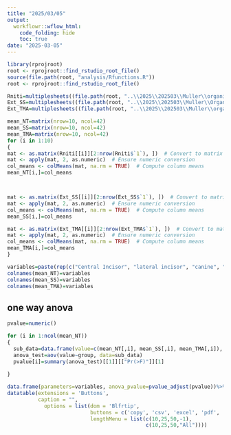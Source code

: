 ```yaml
---
title: "2025/03/05"
output:
  workflowr::wflow_html:
    code_folding: hide
    toc: true
date: "2025-03-05"
---
```


```r
library(rprojroot)
root <- rprojroot::find_rstudio_root_file()
source(file.path(root, "analysis/Rfunctions.R"))
root <- rprojroot::find_rstudio_root_file()
```


```r
Rniti=multiplesheets((file.path(root, "..\\2025\\202503\\Muller\\organized EXT RNiTi 1-10.xlsx")))
Ext_SS=multiplesheets((file.path(root, "..\\2025\\202503\\Muller\\Organized EXT SS 1-10.xlsx")))
Ext_TMA=multiplesheets((file.path(root, "..\\2025\\202503\\Muller\\organized EXT TMA 1-10.xlsx")))
```


```r
mean_NT=matrix(nrow=10, ncol=42)
mean_SS=matrix(nrow=10, ncol=42)
mean_TMA=matrix(nrow=10, ncol=42)
for (i in 1:10)
{  
mat <- as.matrix(Rniti[[i]][2:nrow(Rniti$`1`), ])  # Convert to matrix
mat <- apply(mat, 2, as.numeric)  # Ensure numeric conversion
col_means <- colMeans(mat, na.rm = TRUE)  # Compute column means
mean_NT[i,]=col_means



mat <- as.matrix(Ext_SS[[i]][2:nrow(Ext_SS$`1`), ])  # Convert to matrix
mat <- apply(mat, 2, as.numeric)  # Ensure numeric conversion
col_means <- colMeans(mat, na.rm = TRUE)  # Compute column means
mean_SS[i,]=col_means

mat <- as.matrix(Ext_TMA[[i]][2:nrow(Ext_TMA$`1`), ])  # Convert to matrix
mat <- apply(mat, 2, as.numeric)  # Ensure numeric conversion
col_means <- colMeans(mat, na.rm = TRUE)  # Compute column means
mean_TMA[i,]=col_means
}

variables=paste(rep(c("Central Incisor", "lateral incisor", "canine", "first premolar",  "second premolar", "first molar", "second molar"),each=6),  c("Fx", "Fy", "Fz", "Mx", "My", "Mz"), sep="_")
colnames(mean_NT)=variables
colnames(mean_SS)=variables
colnames(mean_TMA)=variables
```


## one way anova 

```r
pvalue=numeric()

for (i in 1:ncol(mean_NT))
{
  sub_data=data.frame(value=c(mean_NT[,i], mean_SS[,i], mean_TMA[,i]), group=rep(c("NT", "SS", "TMA"), each=nrow(mean_NT)))
  anova_test=aov(value~group, data=sub_data)
  pvalue[i]=summary(anova_test)[[1]][["Pr(>F)"]][1]
  
}

```



```r
data.frame(parameters=variables, anova_pvalue=pvalue_adjust(pvalue))%>%
datatable(extensions = 'Buttons',
          caption = "", 
            options = list(dom = 'Blfrtip',
                           buttons = c('copy', 'csv', 'excel', 'pdf', 'print'),
                           lengthMenu = list(c(10,25,50,-1),
                                             c(10,25,50,"All"))))
```